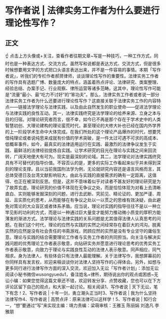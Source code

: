 # 写作者说 | 法律实务工作者为什么要进行理论性写作？
## 正文
☝ 点击上方头像或+关注，查看作者往期文章~写是一种技巧，一种工作方式，同时也是一种表达方式、交流方式。虽然写和说都是表达方式、交流方式，但是很多时候想要用文字的方式把口头语言表达出来，并不是一件容易的事情。本期「写作者说」，听我们的专栏作者郝赟律师，谈谈理论性写作的重要性。法律实务工作者的写作具有选题广博、数量庞大的特点，涵盖着热点评论、法律研究、类案整理、经验总结、办案手记、行业观察、律所运营等诸多范畴。这其中，理论性写作可能是“流量”最小、最“吃力不讨好”的“笨功夫”。那么，法律实务工作者或者说一部分法律实务工作者为什么还要进行理论性写作？这直接关联于法律实务工作的内容特点——链接法学理论与法律实践，以及由此自然发生的职业使命——促进法学理论与法律实践的良性互动。其一，法律实践终究是法学理论的给养来源、立身之本与目的归宿。对理论研究者而言，很不幸，如今已不再是那个存在于学术史中的人类智慧初创、大理论建构的理论蛮荒时代，甚至理论的大修大补也已经在国内外学界的上一阶段学术生命中大体完成。在我们所处的这个理论产品爆炸的时代，想要凭借纯理论或者说纯思来成就有价值的学术突破，是一件太过可遇不可求的高成本、低概率事件。如今，最真实的法律适用运行在实践、最激烈的法律争议发生于实践、最鲜活的法律经验提炼自实践。让学术研究的目光在理论与实践之间来回流转，广阔天地便大有可为。现实是最深刻的论域。其二，法学理论对法律实践终究具有不可替代的指导价值。不容否认的是，更多的实际工作看起来似乎并未得到深刻的理论支撑。且以当前我国刑法学为例，无论就研究内容还是语言风格而言，其总体受德日及台湾文献影响较大，由此与实践的直接需求的确有一定距离，这值得、也正在被深刻反思。但是，这并不意味着似乎对读者不甚友好的理论研究是为了故弄玄虚。理论研究的价值不体现在无争议之处，而是恰恰体现为对看上去清晰直白、实则能够发掘深刻的问题，进行去武断、究前见、精论证的、更加严谨、周延、且实质化的思考，从而能够在有争议之处以一以贯之的思维​有效决疑，由此避免对策论的大众盲区或者体系矛盾。应当说，理论对实践的指导往往不是以一种立竿见影的功利的方式，而是以一种通过巨大量变才能努力推动微小质变的厚积方能薄发的渐进方式。法学理论与法律实践的关系问题是尤其值得法律人认真思考的问题。在我们这个时代，理论的应然与实践的实然之间经常存在着巨大的鸿沟。脱离实然的应然是没有社会责任的书斋游戏，罔顾应然的实然是没有专业坚守的庸俗生意。理论与实践的结合需要理论工作者与实务工作者的共同担当。向关注与解决实践问题的优秀理论工作者表示敬意，向钻研实务并愿意进行理论思考的优秀实务工作者表示敬意，向致力于理论与实践良性互动的法律人表示敬意。同声相应，同气相求。身为法律人，有些体会只有法律人最能理解。关于法律写作，我想屏幕前的你同样具有发言权，欢迎来稿谈谈你对法律人坚持写作的心得体会。另外，如想与更多同行进行法律写作方面的深入交流，欢迎加入无讼「写作者计划」：添加无讼阅读小秘书微信wusongyuedu1，备注姓名+律所，期待说出你的观点或困惑~无讼小编：如果您觉得这篇文章还不错，欢迎转发分享、点赞收藏，您也可以在下方评论区留下自己的观点，和大家一起讨论。相关阅读1、写作者说 | 天下无讼，笔下有念！2、写作者说 | 十年一剑，勇立潮头正当时3、写作者说 | 我为什么坚持法律写作4、写作者说 | 高赞点评：原来法律可以这样学！5、写作者说 | 知行合一，“想”要通过“写”来实现主编：靖力责编：梁萌审核：王雅玉 陈丽娟 刘逸凡 李雅朋